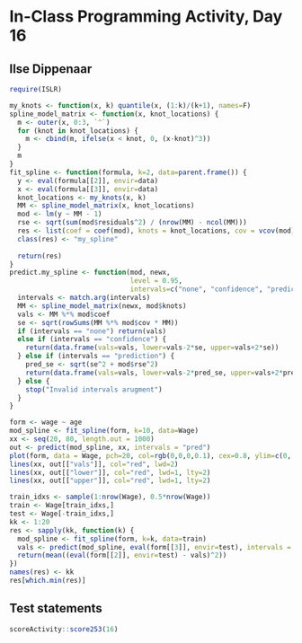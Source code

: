 # In-Class Programming Activity, Day 16

## Ilse Dippenaar

```r
require(ISLR)
```

```r
my_knots <- function(x, k) quantile(x, (1:k)/(k+1), names=F)
spline_model_matrix <- function(x, knot_locations) {
  m <- outer(x, 0:3, `^`)
  for (knot in knot_locations) {
    m <- cbind(m, ifelse(x < knot, 0, (x-knot)^3))
  }
  m
}
fit_spline <- function(formula, k=2, data=parent.frame()) {
  y <- eval(formula[[2]], envir=data)
  x <- eval(formula[[3]], envir=data)
  knot_locations <- my_knots(x, k)
  MM <- spline_model_matrix(x, knot_locations)
  mod <- lm(y ~ MM - 1)
  rse <- sqrt(sum(mod$residuals^2) / (nrow(MM) - ncol(MM)))
  res <- list(coef = coef(mod), knots = knot_locations, cov = vcov(mod), rse=rse)
  class(res) <- "my_spline"
  
  return(res)
}
predict.my_spline <- function(mod, newx, 
                              level = 0.95, 
                              intervals=c("none", "confidence", "prediction")) {
  intervals <- match.arg(intervals)
  MM <- spline_model_matrix(newx, mod$knots)
  vals <- MM %*% mod$coef
  se <- sqrt(rowSums(MM %*% mod$cov * MM))
  if (intervals == "none") return(vals)
  else if (intervals == "confidence") {
    return(data.frame(vals=vals, lower=vals-2*se, upper=vals+2*se))
  } else if (intervals == "prediction") {
    pred_se <- sqrt(se^2 + mod$rse^2)
    return(data.frame(vals=vals, lower=vals-2*pred_se, upper=vals+2*pred_se))
  } else {
    stop("Invalid intervals arugment")
  }
}
```

```r
form <- wage ~ age
mod_spline <- fit_spline(form, k=10, data=Wage)
xx <- seq(20, 80, length.out = 1000)
out <- predict(mod_spline, xx, intervals = "pred")
plot(form, data = Wage, pch=20, col=rgb(0,0,0,0.1), cex=0.8, ylim=c(0, 400))
lines(xx, out[["vals"]], col="red", lwd=2)
lines(xx, out[["lower"]], col="red", lwd=1, lty=2)
lines(xx, out[["upper"]], col="red", lwd=1, lty=2)
```
```r
train_idxs <- sample(1:nrow(Wage), 0.5*nrow(Wage))
train <- Wage[train_idxs,]
test <- Wage[-train_idxs,]
kk <- 1:20
res <- sapply(kk, function(k) {
  mod_spline <- fit_spline(form, k=k, data=train)
  vals <- predict(mod_spline, eval(form[[3]], envir=test), intervals = "none")
  return(mean((eval(form[[2]], envir=test) - vals)^2))
})
names(res) <- kk
res[which.min(res)]
```


## Test statements

```r
scoreActivity::score253(16)
```